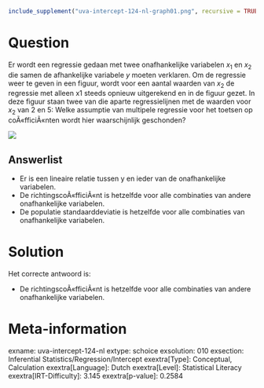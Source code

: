 ```r
include_supplement("uva-intercept-124-nl-graph01.png", recursive = TRUE)
```

Question
========

Er wordt een regressie gedaan met twee onafhankelijke variabelen *x*~1~
en *x*~2~ die samen de afhankelijke variabele *y* moeten verklaren. Om
de regressie weer te geven in een figuur, wordt voor een aantal waarden
van *x*~2~ de regressie met alleen x1 steeds opnieuw uitgerekend en in
de figuur gezet. In deze figuur staan twee van die aparte
regressielijnen met de waarden voor *x*~2~ van 2 en 5: Welke assumptie
van multipele regressie voor het toetsen op coÃ«fficiÃ«nten wordt hier
waarschijnlijk geschonden?


![](uva-intercept-124-nl-graph01.png)

Answerlist
----------

* Er is een lineaire relatie tussen y en ieder van de onafhankelijke variabelen.
* De richtingscoÃ«fficiÃ«nt is hetzelfde voor alle combinaties van andere onafhankelijke variabelen.
* De populatie standaarddeviatie is hetzelfde voor alle combinaties van onafhankelijke variabelen.

Solution
========

Het correcte antwoord is: 

* De richtingscoÃ«fficiÃ«nt is hetzelfde voor alle combinaties van andere onafhankelijke variabelen.

Meta-information
================
exname: uva-intercept-124-nl
extype: schoice
exsolution: 010
exsection: Inferential Statistics/Regression/Intercept
exextra[Type]: Conceptual, Calculation
exextra[Language]: Dutch
exextra[Level]: Statistical Literacy
exextra[IRT-Difficulty]: 3.145
exextra[p-value]: 0.2584
